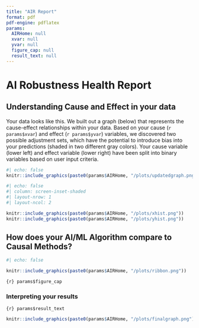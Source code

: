 ---
title: "AIR Report"
format: pdf
pdf-engine: pdflatex
params:
  AIRHome: null
  xvar: null
  yvar: null
  figure_cap: null
  result_text: null
---

# AI Robustness Health Report

## Understanding Cause and Effect in your data

Your data looks like this. We built out a graph (below) that represents the cause-effect relationships within your data. Based on your cause (`r params$xvar`) and effect (`r params$yvar`) variables, we discovered two possible adjustment sets, which have the potential to introduce bias into your predictions (shaded in two different gray colors). Your cause variable (lower left) and effect variable (lower right) have been split into binary variables based on user input criteria. 

``` {r}
#| echo: false
knitr::include_graphics(paste0(params$AIRHome, "/plots/updatedgraph.png"))
```

```{r}
#| echo: false
#| column: screen-inset-shaded
#| layout-nrow: 1
#| layout-ncol: 2

knitr::include_graphics(paste0(params$AIRHome, "/plots/xhist.png"))
knitr::include_graphics(paste0(params$AIRHome, "/plots/yhist.png"))
```

## How does your AI/ML Algorithm compare to Causal Methods?

```{r}
#| echo: false

knitr::include_graphics(paste0(params$AIRHome, "/plots/ribbon.png"))

```

`{r} params$figure_cap`

### Interpreting your results
`{r} params$result_text`

```{r}
knitr::include_graphics(paste0(params$AIRHome, "/plots/finalgraph.png"))
```
